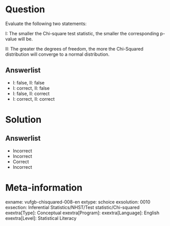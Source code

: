 Question
========
  
Evaluate the following two statements:

I: The smaller the Chi-square test statistic, the smaller the corresponding p-value will be. 

II: The greater the degrees of freedom, the more the Chi-Squared distribution will converge to a normal distribution.

  
Answerlist
----------
* I: false,   II: false
* I: correct,  II: false
* I: false,   II: correct
* I: correct,  II: correct



Solution
========

Answerlist
----------
* Incorrect
* Incorrect
* Correct
* Incorrect

Meta-information
================
exname: vufgb-chisquared-008-en
extype: schoice
exsolution: 0010
exsection: Inferential Statistics/NHST/Test statistic/Chi-squared
exextra[Type]: Conceptual
exextra[Program]: 
exextra[Language]: English
exextra[Level]: Statistical Literacy